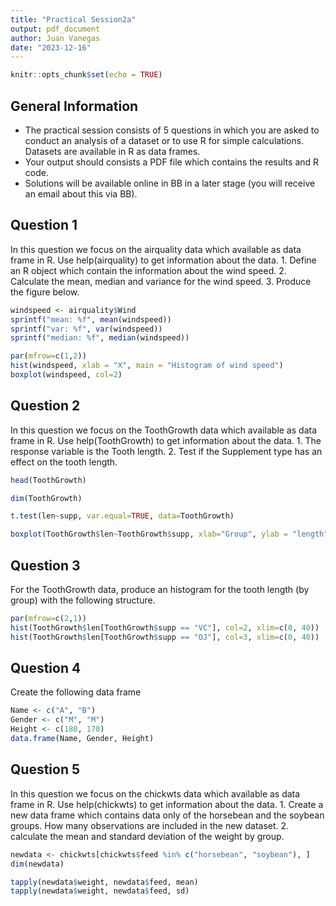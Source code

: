 ```yaml
---
title: "Practical Session2a"
output: pdf_document
author: Juan Vanegas
date: "2023-12-16"
---
```


```r
knitr::opts_chunk$set(echo = TRUE)
```

## General Information
- The practical session consists of 5 questions in which you are asked to conduct an analysis of a dataset or to use R for simple calculations. Datasets are available in R as data frames.
- Your output should consists a PDF file which contains the results and R code.
- Solutions will be available online in BB in a later stage (you will receive an email about this via BB).

## Question 1

In this question we focus on the airquality data which available as data frame in R. Use help(airquality) to
get information about the data.
1. Define an R object which contain the information about the wind speed.
2. Calculate the mean, median and variance for the wind speed.
3. Produce the figure below.
```r
windspeed <- airquality$Wind
sprintf("mean: %f", mean(windspeed))
sprintf("var: %f", var(windspeed))
sprintf("median: %f", median(windspeed))
```
```r
par(mfrow=c(1,2))
hist(windspeed, xlab = "X", main = "Histogram of wind speed")
boxplot(windspeed, col=2)
```
## Question 2
In this question we focus on the ToothGrowth data which available as data frame in R. Use
help(ToothGrowth) to get information about the data.
1. The response variable is the Tooth length.
2. Test if the Supplement type has an effect on the tooth length.
```r
head(ToothGrowth)
```
```r
dim(ToothGrowth)
```
```r
t.test(len~supp, var.equal=TRUE, data=ToothGrowth)
```
```r
boxplot(ToothGrowth$len~ToothGrowth$supp, xlab="Group", ylab = "length")
```
## Question 3

For the ToothGrowth data, produce an histogram for the tooth length (by group) with the following structure.

```r
par(mfrow=c(2,1))
hist(ToothGrowth$len[ToothGrowth$supp == "VC"], col=2, xlim=c(0, 40))
hist(ToothGrowth$len[ToothGrowth$supp == "OJ"], col=3, xlim=c(0, 40))
```
## Question 4
Create the following data frame
```r
Name <- c("A", "B")
Gender <- c("M", "M")
Height <- c(180, 170)
data.frame(Name, Gender, Height)
```

## Question 5
In this question we focus on the chickwts data which available as data frame in R. Use help(chickwts) to get
information about the data.
1. Create a new data frame which contains data only of the horsebean and the soybean groups. How many observations are included in the new dataset.
2. calculate the mean and standard deviation of the weight by group.

```r
newdata <- chickwts[chickwts$feed %in% c("horsebean", "soybean"), ]
dim(newdata)
```
```r
tapply(newdata$weight, newdata$feed, mean)
tapply(newdata$weight, newdata$feed, sd)

```


